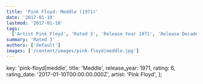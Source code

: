 ```yaml
---
title: 'Pink Floyd: Meddle (1971)'
date: '2017-01-10'
lastmod: '2017-01-10'
tags:
  ['Artist Pink Floyd', 'Rated 3', 'Release Year 1971', 'Release Decade 1970']
summary: 'Rated 3'
authors: ['default']
images: ['/content/images/pink-floyd|meddle.jpg']
---
```


  key: 'pink-floyd|meddle',
  title: 'Meddle',
  release_year: 1971,
  rating: 6,
  rating_date: '2017-01-10T00:00:00.000Z',
  artist: 'Pink Floyd',
};

<MusicRating data={data} />
